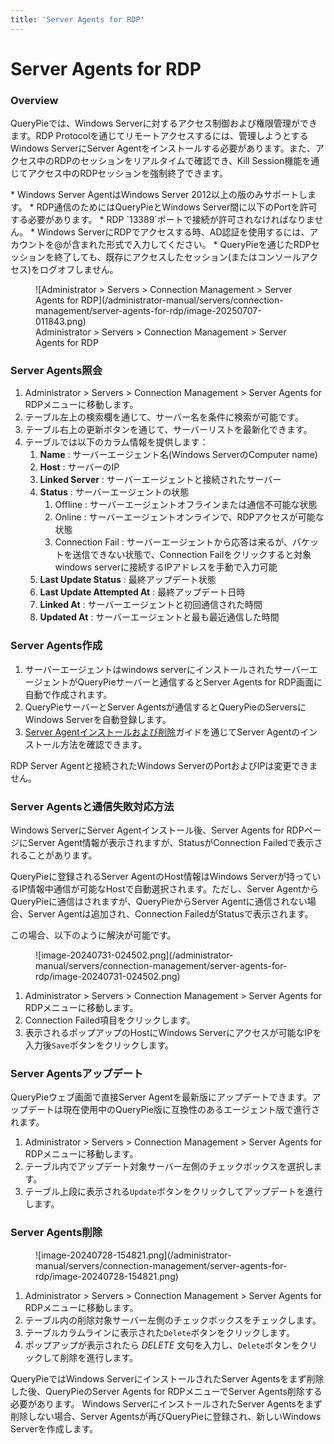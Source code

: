 ```yaml
---
title: 'Server Agents for RDP'
---
```



# Server Agents for RDP

### Overview

QueryPieでは、Windows Serverに対するアクセス制御および権限管理ができます。RDP Protocolを通じてリモートアクセスするには、管理しようとするWindows ServerにServer Agentをインストールする必要があります。また、アクセス中のRDPのセッションをリアルタイムで確認でき、Kill Session機能を通じてアクセス中のRDPセッションを強制終了できます。

<Callout type="info">
* Windows Server AgentはWindows Server 2012以上の版のみサポートします。
* RDP通信のためにはQueryPieとWindows Server間に以下のPortを許可する必要があります。
    * RDP `13389`ポートで接続が許可されなければなりません。
* Windows ServerにRDPでアクセスする時、AD認証を使用するには、アカウントを@が含まれた形式で入力してください。
* QueryPieを通じたRDPセッションを終了しても、既存にアクセスしたセッション(またはコンソールアクセス)をログオフしません。
</Callout>

<figure data-layout="center" data-align="center">
![Administrator &gt; Servers &gt; Connection Management &gt; Server Agents for RDP](/administrator-manual/servers/connection-management/server-agents-for-rdp/image-20250707-011843.png)
<figcaption>
Administrator &gt; Servers &gt; Connection Management &gt; Server Agents for RDP
</figcaption>
</figure>


### Server Agents照会

1. Administrator &gt; Servers &gt; Connection Management &gt; Server Agents for RDPメニューに移動します。
2. テーブル左上の検索欄を通じて、サーバー名を条件に検索が可能です。
3. テーブル右上の更新ボタンを通じて、サーバーリストを最新化できます。
4. テーブルでは以下のカラム情報を提供します：
    1.  **Name**  : サーバーエージェント名(Windows ServerのComputer name)
    2.  **Host**  : サーバーのIP
    3.  **Linked Server**  : サーバーエージェントと接続されたサーバー
    4.  **Status** : サーバーエージェントの状態
        1. Offline : サーバーエージェントオフラインまたは通信不可能な状態
        2. Online : サーバーエージェントオンラインで、RDPアクセスが可能な状態
        3. Connection Fail : サーバーエージェントから応答は来るが、パケットを送信できない状態で、Connection Failをクリックすると対象windows serverに接続するIPアドレスを手動で入力可能
    5.  **Last Update Status**  : 最終アップデート状態
    6.  **Last Update Attempted At**  : 最終アップデート日時
    7.  **Linked At**  : サーバーエージェントと初回通信された時間
    8.  **Updated At** : サーバーエージェントと最も最近通信した時間


### Server Agents作成

1. サーバーエージェントはwindows serverにインストールされたサーバーエージェントがQueryPieサーバーと通信するとServer Agents for RDP画面に自動で作成されます。
2. QueryPieサーバーとServer Agentsが通信するとQueryPieのServersにWindows Serverを自動登録します。
3. [Server Agentインストールおよび削除](server-agents-for-rdp/installing-and-removing-server-agent)ガイドを通じてServer Agentのインストール方法を確認できます。

<Callout type="important">
RDP Server Agentと接続されたWindows ServerのPortおよびIPは変更できません。
</Callout>


### Server Agentsと通信失敗対応方法

Windows ServerにServer Agentインストール後、Server Agents for RDPページにServer Agent情報が表示されますが、StatusがConnection Failedで表示されることがあります。

QueryPieに登録されるServer AgentのHost情報はWindows Serverが持っているIP情報中通信が可能なHostで自動選択されます。ただし、Server AgentからQueryPieに通信はされますが、QueryPieからServer Agentに通信されない場合、Server Agentは追加され、Connection FailedがStatusで表示されます。

この場合、以下のように解決が可能です。

<figure data-layout="center" data-align="center">
![image-20240731-024502.png](/administrator-manual/servers/connection-management/server-agents-for-rdp/image-20240731-024502.png)
</figure>

1. Administrator &gt; Servers &gt; Connection Management &gt; Server Agents for RDPメニューに移動します。
2. Connection Failed項目をクリックします。
3. 表示されるポップアップのHostにWindows Serverにアクセスが可能なIPを入力後`Save`ボタンをクリックします。


### Server Agentsアップデート

QueryPieウェブ画面で直接Server Agentを最新版にアップデートできます。アップデートは現在使用中のQueryPie版に互換性のあるエージェント版で進行されます。

1. Administrator &gt; Servers &gt; Connection Management &gt; Server Agents for RDPメニューに移動します。
2. テーブル内でアップデート対象サーバー左側のチェックボックスを選択します。
3. テーブル上段に表示される`Update`ボタンをクリックしてアップデートを進行します。


### Server Agents削除

<figure data-layout="center" data-align="center">
![image-20240728-154821.png](/administrator-manual/servers/connection-management/server-agents-for-rdp/image-20240728-154821.png)
</figure>

1. Administrator &gt; Servers &gt; Connection Management &gt; Server Agents for RDPメニューに移動します。
2. テーブル内の削除対象サーバー左側のチェックボックスをチェックします。
3. テーブルカラムラインに表示された`Delete`ボタンをクリックします。
4. ポップアップが表示されたら  *DELETE*  文句を入力し、`Delete`ボタンをクリックして削除を進行します。

<Callout type="important">
QueryPieではWindows ServerにインストールされたServer Agentsをまず削除した後、QueryPieのServer Agents for RDPメニューでServer Agents削除する必要があります。
Windows ServerにインストールされたServer Agentsをまず削除しない場合、Server Agentsが再びQueryPieに登録され、新しいWindows Serverを作成します。
</Callout>
